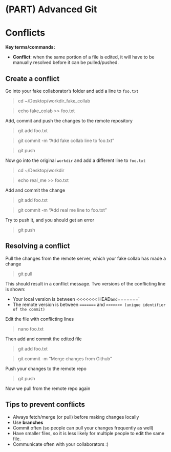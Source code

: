 # (PART) Advanced Git {-}

# Conflicts

**Key terms/commands:**

* **Conflict**: when the same portion of a file is edited, it will have to be manually resolved before it can be pulled/pushed.

## Create a conflict

Go into your fake collaborator's folder and add a line to `foo.txt`

> cd ~/Desktop/workdir_fake_collab

> echo fake_colab >> foo.txt

Add, commit and push the changes to the remote repository 

> git add foo.txt

> git commit -m "Add fake collab line to foo.txt"

> git push

Now go into the original `workdir` and add a different line to `foo.txt`

> cd ~/Desktop/workdir

> echo real_me >> foo.txt

Add and commit the change

> git add foo.txt

> git commit -m "Add real me line to foo.txt"

Try to push it, and you should get an error

> git push

## Resolving a conflict

Pull the changes from the remote server, which your fake collab has made a change

> git pull

This should result in a conflict message. Two versions of the conflicting line is shown: 

* Your local version is between <<<<<<< HEAD` and `=======`
* The remote version is between `=======` and `>>>>>>> (unique identifier of the commit)`

Edit the file with conflicting lines

> nano foo.txt

Then add and commit the edited file

> git add foo.txt

> git commit -m "Merge changes from Github"

Push your changes to the remote repo

> git push

Now we pull from the remote repo again


## Tips to prevent conflicts

* Always fetch/merge (or pull) before making changes locally
* Use **branches** 
* Commit often (so people can pull your changes frequently as well)
* Have smaller files, so it is less likely for multiple people to edit the same file. 
* Communicate often with your collaborators :) 
